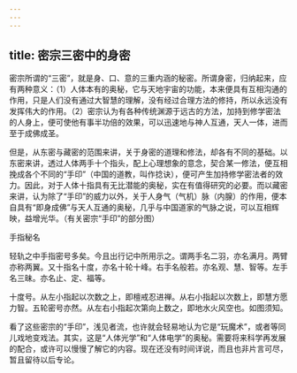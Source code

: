 ```yaml
---
---
---
```

title: 密宗三密中的身密
---




密宗所谓的“三密”，就是身、口、意的三重内涵的秘密。所谓身密，归纳起来，应有两种意义：（1）人体本有的奥秘，它与天地宇宙的功能，本来便具有互相沟通的作用，只是人们没有通过大智慧的理解，没有经过合理方法的修持，所以永远没有发挥伟大的作用。（2）密宗认为有各种传统渊源于远古的方法，加持到修学密法的人身上，便可使他有事半功倍的效果，可以迅速地与神人互通，天人一体，进而至于成佛成圣。

但是，从东密与藏密的范围来讲，关于身密的道理和修法，却各有不同的基础。以东密来讲，透过人体两手十个指头，配上心理想象的意念，契合某一修法，便互相挽成各个不同的“手印”（中国的道教，叫作捻诀），便可产生加持修学密法者的效力。因此，对于人体十指具有无比潜能的奥秘，实在有值得研究的必要。而以藏密来讲，认为除了“手印”的威力以外，关于人身气（气机）脉（内腺）的作用，便本自具有“即身成佛”与天人互通的奥秘，几乎与中国道家的气脉之说，可以互相辉映，益增光华。（有关密宗“手印”的部分图）

手指秘名

轻轨之中手指密号多矣。今且出行记中所用示之。谓两手名二羽，亦名满月。两臂亦称两翼。又十指名十度，亦名十轮十峰。右手名般若。亦名观、慧、智等。左手名三昧。亦名止、定、福等。



十度号。从左小指起以次数之上，即檀戒忍进禅。从右小指起以次数上，即慧方愿力智。五轮密号亦然。从左右小指起次第向上数之，即地水火风空也。如图须知。

看了这些密宗的“手印”，浅见者流，也许就会轻易地认为它是“玩魔术”，或者等同儿戏地变戏法。其实，这是“人体光学”和“人体电学”的奥秘。需要将来科学再发展的配合，或许可以慢慢了解它的内容。现在还没有时间详说，而且也非片言可尽，暂且留待以后专论。